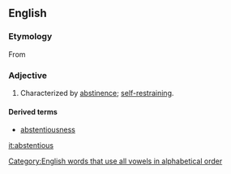 ==English==
===Etymology===
From {{suffix|abstain|ous}}

===Adjective===
{{en-adj}}

# Characterized by [[abstinence]]; [[self-restraining]].

====Derived terms====
* [[abstentiousness]]

[[Category:English words that use all vowels in alphabetical order]]

[[it:abstentious]]